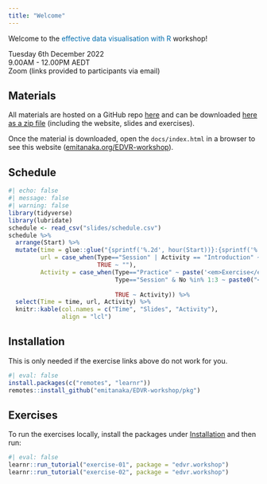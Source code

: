 ```yaml
---
title: "Welcome"
---
```


Welcome to the [effective data visualisation with R]{style="color:#006DAE;"} workshop!


<i class="fas fa-calendar" style="width:40px;"></i>  Tuesday 6th December 2022  
<i class="fas fa-clock" style="width:40px;"></i>   9.00AM - 12.00PM AEDT  
<i class="fas fa-map-pin" style="width:40px;"></i>  Zoom (links provided to participants via email)

## Materials

All materials are hosted on a GitHub repo [here](https://github.com/emitanaka/EDVR-workshop) and can be downloaded [here as a zip file](https://github.com/emitanaka/EDVR-workshop/archive/refs/heads/master.zip) (including the website, slides and exercises).

Once the material is downloaded, open the `docs/index.html` in a browser to see this website ([emitanaka.org/EDVR-workshop](https://emitanaka.org/EDVR-workshop/)). 



## Schedule


```r
#| echo: false
#| message: false
#| warning: false
library(tidyverse)
library(lubridate)
schedule <- read_csv("slides/schedule.csv")
schedule %>% 
  arrange(Start) %>% 
  mutate(time = glue::glue("{sprintf('%.2d', hour(Start))}:{sprintf('%.2d', minute(Start))} - {sprintf('%.2d', hour(End))}:{sprintf('%.2d', minute(End))}"),
         url = case_when(Type=="Session" | Activity == "Introduction" ~ sprintf("<a href='slides/slide-%.2d.html' target='_blank'><i class='fab fa-html5'></i></a>", No),
                         TRUE ~ ""),
         Activity = case_when(Type=="Practice" ~ paste('<em>Exercise</em>', sprintf("[<i class='fas fa-tools'></i>](https://ebsmonash.shinyapps.io/edvr-exercise-%.2d/)", No)),
                              Type=="Session" & No %in% 1:3 ~ paste0("<span style='color:#006DAE;'>", Activity, "</span>"),
                              
                              TRUE ~ Activity)) %>% 
  select(Time = time, url, Activity) %>% 
  knitr::kable(col.names = c("Time", "Slides", "Activity"),
               align = "lcl")
```


## Installation

This is only needed if the exercise links above do not work for you.

```r
#| eval: false
install.packages(c("remotes", "learnr"))
remotes::install_github("emitanaka/EDVR-workshop/pkg")
```


## Exercises 


To run the exercises locally, install the packages under [Installation](#installation) and then run:

```r
#| eval: false
learnr::run_tutorial("exercise-01", package = "edvr.workshop")
learnr::run_tutorial("exercise-02", package = "edvr.workshop")
```

